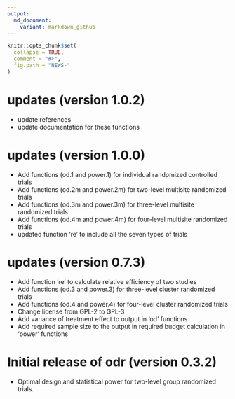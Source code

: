 ---
output:
  md_document:
    variant: markdown_github
---

<!-- NEWS.md is generated from NEWS.Rmd. Please edit that file -->

```{r, echo = FALSE}
knitr::opts_chunk$set(
  collapse = TRUE,
  comment = "#>",
  fig.path = "NEWS-"
)
```

# updates (version 1.0.2)
- update references
- update documentation for these functions

# updates (version 1.0.0)
- Add functions (od.1 and power.1) for individual randomized controlled trials 
- Add functions (od.2m and power.2m) for two-level multisite randomized trials 
- Add functions (od.3m and power.3m) for three-level multisite randomized trials 
- Add functions (od.4m and power.4m) for four-level multisite randomized trials 
- updated function 're' to include all the seven types of trials

# updates (version 0.7.3)
- Add function 're' to calculate relative efficiency of two studies
- Add functions (od.3 and power.3) for three-level cluster randomized trials 
- Add functions (od.4 and power.4) for four-level cluster randomized trials 
- Change license from GPL-2 to GPL-3
- Add variance of treatment effect to output in 'od' functions
- Add required sample size to the output in required budget calculation in 'power' functions 

# Initial release of odr (version 0.3.2)
- Optimal design and statistical power for two-level group randomized trials.
